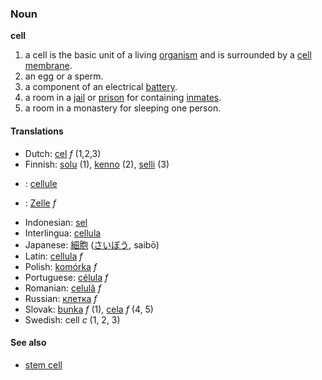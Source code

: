 === Noun ===
'''cell'''

# a cell is the basic unit of a living [[organism]] and is surrounded by a [[cell membrane]].
# an egg or a sperm.
# a component of an electrical [[battery]].
# a room in a [[jail]] or [[prison]] for containing [[inmate|inmates]].
# a room in a monastery for sleeping one person.

==== Translations ====
*Dutch: [[cel]] ''f'' (1,2,3)
*Finnish: [[solu]] (1), [[kenno]] (2), [[selli]] (3)
*{{fr}}: [[cellule]]
*{{de}}: [[Zelle]] ''f''
*Indonesian: [[sel]]
*Interlingua: [[cellula]]
*Japanese: [[細胞]] ([[さいぼう]], saibō)
*Latin: [[cellula]] ''f''
*Polish: [[komórka]] ''f''
*Portuguese: [[célula]] ''f''
*Romanian: [[celulă]] ''f''
*Russian: [[клетка]] ''f''
*Slovak: [[bunka]] ''f'' (1), [[cela]] ''f'' (4, 5)
*Swedish: cell ''c'' (1, 2, 3)

==== See also ====
*[[stem cell]]